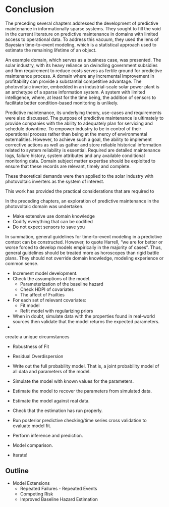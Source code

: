 # Conclusion

<!-- 
7. Conclusion
 -->


The preceding several chapters addressed the development of predictive maintenance in informationally sparse systems. They sought to fill the void in the current literature on predictive maintenance in domains with limited access to operational data. To address this vacuum, they used the lens of Bayesian time-to-event modeling, which is a statistical approach used to estimate the remaining lifetime of an object.

An example domain, which serves as a business case, was presented. The solar industry, with its heavy reliance on dwindling government subsidies and firm requirement to reduce costs serves as fertile ground for predictive maintenance process. A domain where any incremental improvement in profitability can provide a substantial competitive advantage. The photovoltaic inverter, embedded in an industrial-scale solar power plant is an archetype of a sparse information system. A system with limited intelligence, where, at least for the time being, the addition of sensors to facilitate better condition-based monitoring is unlikely. 

Predictive maintenance, its underlying theory, use-cases and requirements were also discussed. The purpose of predictive maintenance is ultimately to provide companies with the ability to adequately plan for servicing and schedule downtime. To empower industry to be in control of their operational process rather than being at the mercy of environmental externalities. However, to achieve such a goal, the ability to implement corrective actions as well as gather and store reliable historical information related to system reliability is essential. Required are detailed maintenance logs, failure history, system attributes and any available conditional monitoring data. Domain subject matter expertise should be exploited to ensure that these records are relevant, timely and complete. 

These theoretical demands were then applied to the solar industry with photovoltaic inverters as the system of interest. 

 This work has provided the practical considerations that are required to 



In the preceding chapters, an exploration of predictive maintenance in the photovoltaic domain was undertaken. 

<!-- 
While it is likely that the price of sensors will continue to decline, ...
As gradual improvments in photovoltaic inverters occur\cite{Fife2012}.

Something for the conclusion, start recording your data correctly and make money yo

The size and breadth of conventional capacity makes it difficult to displace existing generation methods. 
Yet, the size and breadth of conventional generation capacity makes it difficult to displace without technological and policy incentives. 


Lack of trained maintenance workers is a constraint on the industry.
 -->
<!-- 
## Conclusion?

IF we know that certain factors contribute to the deterioration of objects in the environment, whether from literature or subject-matter experts in the company, we should make use of them. Simply inputing data from existing systems and expecting perfect prediction is naive and foolish. Regardless of the perpetual drive toward greater automation in model optimization, ultimately, it is people that determine what is input. A mixed model can help provide a degree of flexibility to offset what is not being input. However, it is not magic (even if it may seem that way), and its performance can be easily overcome by a more sensible strategy of inputting variables.  -->

- Make extensive use domain knowledge
- Codify everything that can be codified
- Do not expect sensors to save you

In summation, general guidelines for time-to-event modeling in a predictive context can be constructed. However, to quote Harrell\cite{Harrell2001}, "we are for better or worse forced to develop models empirically in the majority of cases". Thus, general guidelines should be treated more as horoscopes than rigid battle plans\cite{McElreath2016}. They should not override domain knowledge, modeling experience or common sense. 

- Increment model development. 
- Check the assumptions of the model. 
	- Parameterization of the baseline hazard
	- Check HDPI of covariates
	- The affect of Frailties
- For each set of relevant covariates:
	- Fit model
	- Refit model with regularizing priors
- When in doubt, simulate data with the properties found in real-world sources then validate that the model returns the expected parameters.
- 

create a unique circumstances 

- Robustness of Fit
- Residual Overdispersion



- Write out the full probability model. That is, a joint probability model of all data and parameters of the model.
- Simulate the model with known values for the parameters.
- Estimate the model to recover the parameters from simulated data.
- Estimate the model against real data.
- Check that the estimation has run properly.
- Run posterior predictive checking/time series cross validation to evaluate model fit.
- Perform inference and prediction.
- Model comparison.
- Iterate!




## Outline

- Model Extensions
	- Repeated Failures - Repeated Events
	- Competing Risk
	- Improved Baseline Hazard Estimation

